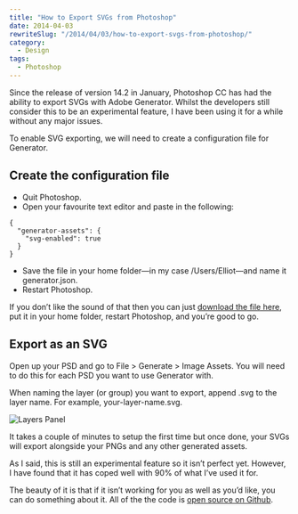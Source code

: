```yaml
---
title: "How to Export SVGs from Photoshop"
date: 2014-04-03
rewriteSlug: "/2014/04/03/how-to-export-svgs-from-photoshop/"
category:
  - Design
tags:
  - Photoshop
---
```


Since the release of version 14.2 in January, Photoshop CC has had the ability to export SVGs with Adobe Generator. Whilst the developers still consider this to be an experimental feature, I have been using it for a while without any major issues.

To enable SVG exporting, we will need to create a configuration file for Generator.

## Create the configuration file

- Quit Photoshop.
- Open your favourite text editor and paste in the following:

```
{
  "generator-assets": {
    "svg-enabled": true
  }
}
```

- Save the file in your home folder—in my case /Users/Elliot—and name it generator.json.
- Restart Photoshop.

If you don’t like the sound of that then you can just [download the file here](http://c.elliotekj.com/UlaA/download/generator.json.zip), put it in your home folder, restart Photoshop, and you’re good to go.

## Export as an SVG

Open up your PSD and go to File \> Generate \> Image Assets. You will need to do this for each PSD you want to use Generator with.

When naming the layer (or group) you want to export, append .svg to the layer name. For example, your-layer-name.svg.

![Layers Panel](./layers-panel.png)

It takes a couple of minutes to setup the first time but once done, your SVGs will export alongside your PNGs and any other generated assets.

As I said, this is still an experimental feature so it isn’t perfect yet. However, I have found that it has coped well with 90% of what I’ve used it for.

The beauty of it is that if it isn’t working for you as well as you’d like, you can do something about it. All of the the code is [open source on Github](https://github.com/adobe-photoshop).
  